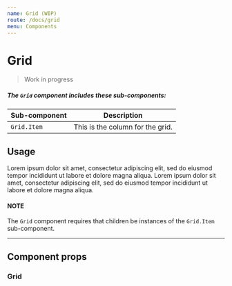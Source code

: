 ```yaml
---
name: Grid (WIP)
route: /docs/grid
menu: Components
---
```



# Grid

> Work in progress

##### The `Grid` component includes these sub-components:
| Sub-component | Description |
|-|-|
| `Grid.Item` | This is the column for the grid. |

## Usage
<Playground>
  <Grid>
    <Grid.Item>
      <Card body>Lorem ipsum dolor sit amet, consectetur adipiscing elit, sed do eiusmod tempor incididunt ut labore et dolore magna aliqua.</Card>
    </Grid.Item>
    <Grid.Item>
      <Card body>Lorem ipsum dolor sit amet, consectetur adipiscing elit, sed do eiusmod tempor incididunt ut labore et dolore magna aliqua.</Card>
    </Grid.Item>
  </Grid>
</Playground>

#### NOTE
The `Grid` component requires that children be instances of the `Grid.Item` sub-component.

---

## Component props
### Grid
<PropsTable of={Grid} />
